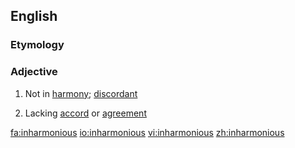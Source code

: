 ==English==

===Etymology===
{{prefix|in|harmonious}}

===Adjective===
{{en-adj}}

#{{music}} Not in [[harmony]]; [[discordant]]
# Lacking [[accord]] or [[agreement]]

[[fa:inharmonious]]
[[io:inharmonious]]
[[vi:inharmonious]]
[[zh:inharmonious]]
